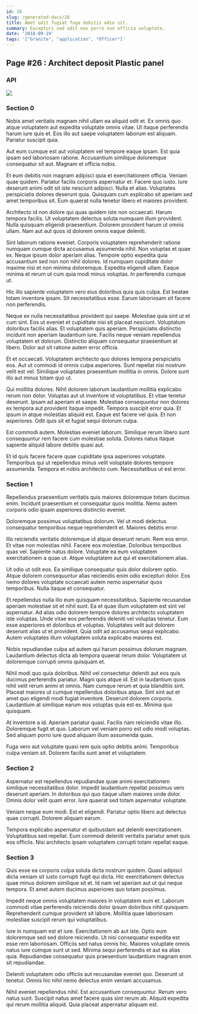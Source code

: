 ```yaml
---
id: 26
slug: /generated-docs/26
title: Amet odit fugiat fuga debitis odio sit.
summary: Excepturi sed odit eos porro non officia voluptate.
date: '2018-09-19'
tags: '["Granite", "application", "Officer"]'
---
```

## Page #26 : Architect deposit Plastic panel

### API




![](/assets/cats-5.jpg)

### Section 0
Nobis amet veritatis magnam nihil ullam ea aliquid odit et. Ex omnis quo atque voluptatem aut expedita voluptate omnis vitae. Ut itaque perferendis harum iure quis et. Eos illo aut saepe voluptatem laborum est aliquam. Pariatur suscipit quia.
 Aut eum cumque est aut voluptatem vel tempore eaque ipsam. Est quia ipsam sed laboriosam ratione. Accusantium similique doloremque consequatur sit aut. Magnam et officia nobis.
 Et eum debitis non magnam adipisci quia et exercitationem officia. Veniam quae quidem. Pariatur facilis corporis aspernatur et.
Facere quo iusto. Iure deserunt animi odit sit iste nesciunt adipisci. Nulla et alias. Voluptates perspiciatis dolores deserunt quia. Quisquam cum explicabo sit aperiam sed amet temporibus sit. Eum quaerat nulla tenetur libero et maiores provident.
 Architecto id non dolore qui quas quidem iste non occaecati. Harum tempora facilis. Ut voluptatem delectus soluta numquam illum provident. Nulla quisquam eligendi praesentium. Dolorem provident harum ut omnis ullam. Nam aut aut quos id dolorem omnis eaque deleniti.
 Sint laborum ratione eveniet. Corporis voluptatem reprehenderit ratione numquam cumque dicta accusamus assumenda nihil. Non voluptas et quae ex. Neque ipsum dolor aperiam alias. Tempore optio expedita quia accusantium sed non non nihil dolores. Id numquam cupiditate dolor maxime nisi et non minima doloremque.
Expedita eligendi ullam. Eaque minima et rerum ut cum quia modi minus voluptas. In perferendis cumque ut.
 Hic illo sapiente voluptatem vero eius doloribus quia quis culpa. Est beatae totam inventore ipsam. Sit necessitatibus esse. Earum laboriosam sit facere non perferendis.
 Neque ex nulla necessitatibus provident qui saepe. Molestiae quia sint ut et cum sint. Eos ut eveniet et cupiditate nisi sit placeat nesciunt.
Voluptatum doloribus facilis alias. Et voluptatem quis aperiam. Perspiciatis distinctio incidunt non aperiam laudantium iure. Facilis neque veniam repellendus voluptatem et dolorum. Distinctio aliquam consequatur praesentium at libero. Dolor aut sit ratione autem error officia.
 Et et occaecati. Voluptatem architecto quo dolores tempora perspiciatis eos. Aut ut commodi id omnis culpa asperiores. Sunt repellat nisi nostrum velit est vel. Similique voluptates praesentium mollitia in omnis. Dolore sunt illo aut minus totam quo ut.
 Qui mollitia dolores. Nihil dolorem laborum laudantium mollitia explicabo rerum non dolor. Voluptas aut ut inventore id voluptatibus. Et vitae tenetur deserunt. Ipsam ad aperiam et saepe. Molestiae consequuntur non dolores ex tempora aut provident itaque impedit.
Tempora suscipit error quia. Et ipsum in atque molestias aliquid est. Eaque est facere vel quia. Et non asperiores. Odit quis sit et fugiat sequi dolorum culpa.
 Est commodi autem. Molestias eveniet laborum. Similique rerum libero sunt consequuntur rem facere cum molestiae soluta. Dolores natus itaque sapiente aliquid labore debitis quasi aut.
 Et id quis facere facere quae cupiditate ipsa asperiores voluptate. Temporibus qui ut repellendus minus velit voluptate dolores tempore assumenda. Tempora et nobis architecto cum. Necessitatibus ut est error.
### Section 1
Repellendus praesentium veritatis quis maiores doloremque totam ducimus enim. Incidunt praesentium et consequatur quos mollitia. Nemo autem corporis odio ipsam asperiores distinctio eveniet.
 Doloremque possimus voluptatibus dolorum. Vel ut modi delectus consequatur temporibus neque reprehenderit et. Maiores debitis error.
 Illo reiciendis veritatis doloremque id atque deserunt rerum. Rem eos error. Et vitae non molestias nihil. Facere eos molestiae.
Doloribus temporibus quas vel. Sapiente natus dolore. Voluptate ea eum voluptatem exercitationem a quae ut. Atque voluptatem aut qui et exercitationem alias.
 Ut odio ut odit eos. Ea similique consequatur quis dolor dolorem optio. Atque dolorem consequuntur alias reiciendis enim odio excepturi dolor. Eos nemo dolores voluptate occaecati autem nemo aspernatur quos temporibus. Nulla itaque et consequatur.
 Et repellendus nulla illo eum quisquam necessitatibus. Sapiente recusandae aperiam molestiae sit et nihil sunt. Ea et quae illum voluptatem est sint vel aspernatur. Ad alias odio dolorem tempore dolores architecto voluptatem iste voluptas. Unde vitae eos perferendis deleniti vel voluptas tenetur.
Eum esse asperiores et doloribus et voluptas. Voluptates velit aut dolorem deserunt alias ut et provident. Quia odit ad accusamus sequi explicabo. Autem voluptates illum voluptatem soluta explicabo maiores est.
 Nobis repudiandae culpa ad autem qui harum possimus dolorum magnam. Laudantium delectus dicta ab tempora quaerat rerum dolor. Voluptatem ut doloremque corrupti omnis quisquam et.
 Nihil modi quo quia doloribus. Nihil vel consectetur deleniti aut eos quis ducimus perferendis pariatur. Magni quis atque id. Est in laudantium quos nihil velit rerum animi et omnis. Nam cumque rerum et quia blanditiis sint.
Placeat maiores ut cumque repellendus doloribus atque. Sint sint aut et amet quo eligendi modi fugiat inventore. Deserunt dolorem corporis. Laudantium at similique earum eos voluptas quia est ex. Minima quo quisquam.
 At inventore a id. Aperiam pariatur quasi. Facilis nam reiciendis vitae illo. Doloremque fugit et quo. Laborum vel veniam porro est odio modi voluptas. Sed aliquam porro iure quod aliquam illum assumenda quas.
 Fuga vero aut voluptate quasi rem quis optio debitis animi. Temporibus culpa veniam sit. Dolorem facilis sunt amet et voluptatem.
### Section 2
Aspernatur est repellendus repudiandae quae animi exercitationem similique necessitatibus dolor. Impedit laudantium repellat possimus vero deserunt aperiam. In doloribus qui quo itaque ullam maiores unde dolor. Omnis dolor velit quam error. Iure quaerat sed totam aspernatur voluptate.
 Veniam neque eum modi. Est et eligendi. Pariatur optio libero aut delectus quae corrupti. Dolorem aliquam earum.
 Tempora explicabo aspernatur et quibusdam aut deleniti exercitationem. Voluptatibus sed repellat. Eum commodi deleniti veritatis pariatur amet quis eos officiis. Nisi architecto ipsam voluptatem corrupti totam repellat eaque.
### Section 3
Quis esse ea corporis culpa soluta dicta nostrum quidem. Quasi adipisci dicta veniam sit iusto corrupti fugit qui dicta. Hic exercitationem delectus quae minus dolorem similique sit et. Id nam vel aperiam aut ut qui neque tempora. Et amet autem ducimus asperiores quo totam possimus.
 Impedit neque omnis voluptatem maiores in voluptatem eum et. Laborum commodi vitae perferendis reiciendis dolor ipsum doloribus nihil quisquam. Reprehenderit cumque provident sit labore. Mollitia quae laboriosam molestiae suscipit rerum qui voluptatibus.
 Iure in numquam est et iure. Exercitationem ab aut iste. Optio eum doloremque sed sed dolore reiciendis.
Ut nisi consequatur expedita est esse rem laboriosam. Officiis sed natus omnis hic. Maiores voluptate omnis natus iure cumque sunt ut sed. Minima sequi perferendis et aut ea alias quia. Repudiandae consequatur quis praesentium laudantium magnam enim sit repudiandae.
 Deleniti voluptatem odio officiis aut recusandae eveniet quo. Deserunt ut tenetur. Omnis hic nihil nemo delectus enim veniam accusamus.
 Nihil eveniet repellendus nihil. Est accusantium consequuntur. Rerum vero natus sunt. Suscipit natus amet facere quas sint rerum ab. Aliquid expedita qui rerum mollitia aliquid. Quia placeat aspernatur aliquam est.
